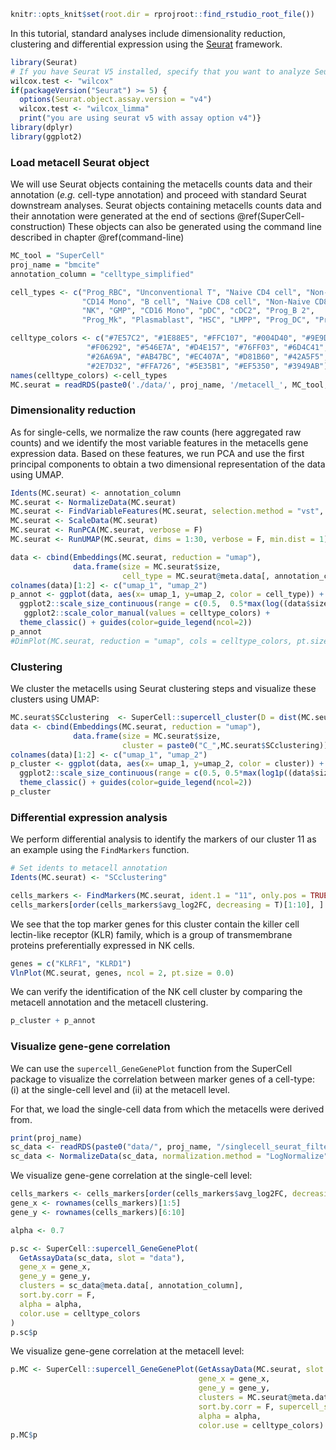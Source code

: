 
[//]: # (Standard downstream analysis of metacells using R (Seurat))

```r
knitr::opts_knit$set(root.dir = rprojroot::find_rstudio_root_file())
```

In this tutorial, standard analyses include dimensionality reduction, clustering and differential expression using the [Seurat](https://satijalab.org/seurat/) framework.

```r
library(Seurat)
# If you have Seurat V5 installed, specify that you want to analyze Seurat V4 objects
wilcox.test <- "wilcox"
if(packageVersion("Seurat") >= 5) {
  options(Seurat.object.assay.version = "v4") 
  wilcox.test <- "wilcox_limma"
  print("you are using seurat v5 with assay option v4")}
library(dplyr)
library(ggplot2)
```

### Load metacell Seurat object

We will use Seurat objects containing the metacells counts data and their annotation (*e.g.* cell-type annotation) and
proceed with standard Seurat downstream analyses.
Seurat objects containing metacells counts data and their annotation were generated at the end of sections \@ref(SuperCell-construction)
These objects can also be generated using the command line described in chapter \@ref(command-line)

```r
MC_tool = "SuperCell"
proj_name = "bmcite"
annotation_column = "celltype_simplified"

cell_types <- c("Prog_RBC", "Unconventional T", "Naive CD4 cell", "Non-Naive CD4 cell",
                "CD14 Mono", "B cell", "Naive CD8 cell", "Non-Naive CD8 cell",
                "NK", "GMP", "CD16 Mono", "pDC", "cDC2", "Prog_B 2",
                "Prog_Mk", "Plasmablast", "HSC", "LMPP", "Prog_DC", "Prog_B 1")

celltype_colors <- c("#7E57C2", "#1E88E5", "#FFC107", "#004D40", "#9E9D24",
                 "#F06292", "#546E7A", "#D4E157", "#76FF03", "#6D4C41",
                 "#26A69A", "#AB47BC", "#EC407A", "#D81B60", "#42A5F5",
                 "#2E7D32", "#FFA726", "#5E35B1", "#EF5350", "#3949AB")
names(celltype_colors) <-cell_types
MC.seurat = readRDS(paste0('./data/', proj_name, '/metacell_', MC_tool,'.rds'))
```


### Dimensionality reduction

As for single-cells, we normalize the raw counts (here aggregated raw counts) and we identify the most variable features in the metacells gene expression data.
Based on these features, we run PCA and use the first principal components to obtain a two dimensional representation of the data using UMAP.

```r
Idents(MC.seurat) <- annotation_column
MC.seurat <- NormalizeData(MC.seurat)
MC.seurat <- FindVariableFeatures(MC.seurat, selection.method = "vst", nfeatures = 2000)
MC.seurat <- ScaleData(MC.seurat)
MC.seurat <- RunPCA(MC.seurat, verbose = F)
MC.seurat <- RunUMAP(MC.seurat, dims = 1:30, verbose = F, min.dist = 1)

data <- cbind(Embeddings(MC.seurat, reduction = "umap"),
              data.frame(size = MC.seurat$size,
                         cell_type = MC.seurat@meta.data[, annotation_column]))
colnames(data)[1:2] <- c("umap_1", "umap_2")
p_annot <- ggplot(data, aes(x= umap_1, y=umap_2, color = cell_type)) + geom_point(aes(size=size)) +
  ggplot2::scale_size_continuous(range = c(0.5,  0.5*max(log((data$size))))) +
   ggplot2::scale_color_manual(values = celltype_colors) +
  theme_classic() + guides(color=guide_legend(ncol=2))
p_annot
#DimPlot(MC.seurat, reduction = "umap", cols = celltype_colors, pt.size = log1p(MC.seurat$size))
```

### Clustering

We cluster the metacells using Seurat clustering steps and visualize these clusters using UMAP:
```r
MC.seurat$SCclustering  <- SuperCell::supercell_cluster(D = dist(MC.seurat@reductions$pca@cell.embeddings[, 1:30]  ), k = 15)$clustering
data <- cbind(Embeddings(MC.seurat, reduction = "umap"),
              data.frame(size = MC.seurat$size,
                         cluster = paste0("C_",MC.seurat$SCclustering)))
colnames(data)[1:2] <- c("umap_1", "umap_2")
p_cluster <- ggplot(data, aes(x= umap_1, y=umap_2, color = cluster)) + geom_point(aes(size=size)) +
  ggplot2::scale_size_continuous(range = c(0.5, 0.5*max(log1p((data$size))))) +
  theme_classic() + guides(color=guide_legend(ncol=2))
p_cluster
```

### Differential expression analysis

We perform differential analysis to identify the markers of our cluster 11 as an example using the `FindMarkers` function.
```r
# Set idents to metacell annotation
Idents(MC.seurat) <- "SCclustering"

cells_markers <- FindMarkers(MC.seurat, ident.1 = "11", only.pos = TRUE, logfc.threshold = 0.25, min.pct = 0.1, test.use = wilcox.test)
cells_markers[order(cells_markers$avg_log2FC, decreasing = T)[1:10], ]
```

We see that the top marker genes for this cluster contain the killer cell lectin-like receptor (KLR) family,
which is a group of transmembrane proteins preferentially expressed in NK cells.

```r
genes = c("KLRF1", "KLRD1")
VlnPlot(MC.seurat, genes, ncol = 2, pt.size = 0.0)
```

We can verify the identification of the NK cell cluster by comparing the metacell annotation and the metacell clustering.

```r
p_cluster + p_annot
```

### Visualize gene-gene correlation

We can use the `supercell_GeneGenePlot` function from the SuperCell package to visualize the correlation between marker genes of a cell-type:
(i) at the single-cell level and
(ii) at the metacell level.

For that, we load the single-cell data from which the metacells were derived from.
```r
print(proj_name)
sc_data <- readRDS(paste0("data/", proj_name, "/singlecell_seurat_filtered.rds"))
sc_data <- NormalizeData(sc_data, normalization.method = "LogNormalize")
```

We visualize gene-gene correlation at the single-cell level:
```r
cells_markers <- cells_markers[order(cells_markers$avg_log2FC, decreasing = T),]
gene_x <- rownames(cells_markers)[1:5]  
gene_y <- rownames(cells_markers)[6:10]

alpha <- 0.7

p.sc <- SuperCell::supercell_GeneGenePlot(
  GetAssayData(sc_data, slot = "data"),
  gene_x = gene_x,
  gene_y = gene_y,
  clusters = sc_data@meta.data[, annotation_column],
  sort.by.corr = F,
  alpha = alpha,
  color.use = celltype_colors
)
p.sc$p
```

We visualize gene-gene correlation at the metacell level:
```r

p.MC <- SuperCell::supercell_GeneGenePlot(GetAssayData(MC.seurat, slot = "data"),
                                          gene_x = gene_x,
                                          gene_y = gene_y,
                                          clusters = MC.seurat@meta.data[, annotation_column],
                                          sort.by.corr = F, supercell_size = MC.seurat$size,
                                          alpha = alpha,
                                          color.use = celltype_colors)
p.MC$p
```
